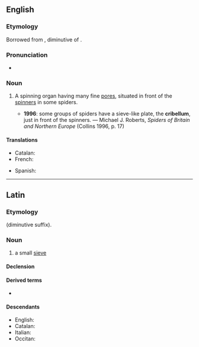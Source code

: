 ==English==
{{wikipedia}}

===Etymology===
Borrowed from {{bor|en|LL.|cribellum}}, diminutive of {{der|en|la|cribrum||sieve}}.

===Pronunciation===
* {{IPA|/kɹɪˈbɛləm/|lang=en}}

===Noun===
{{en-noun|cribella}}

# {{lb|en|zoology}} A spinning organ having many fine [[pores]], situated in front of the [[spinner]]s in some spiders.
#* '''1996''': some groups of spiders have a sieve-like plate, the '''cribellum''', just in front of the spinners. — Michael J. Roberts, ''Spiders of Britain and Northern Europe'' (Collins 1996, p. 17)

====Translations====
{{trans-top|spinning organ}}
* Catalan: {{t|ca|cribel|m}}
* French: {{t+|fr|cribellum|m}}
{{trans-mid}}
* Spanish: {{t|es|cribelo|m}}
{{trans-bottom}}

----

==Latin==

===Etymology===
{{suffix|crībrum|ellum|lang=la}} (diminutive suffix).

===Noun===
{{head|la|noun}}

# {{lb|la|Late Latin}} a small [[sieve]]

====Declension====
{{rfinfl|la|noun}}

====Derived terms====
* {{l|la|crībellō}}

====Descendants====
* English: {{l|en|cribellum}} {{q|borrowing}}
* Catalan: {{l|ca|cribel}} {{q|borrowing}}
* Italian: {{l|it|crivello}}
* Occitan: {{l|oc|crivèl}}